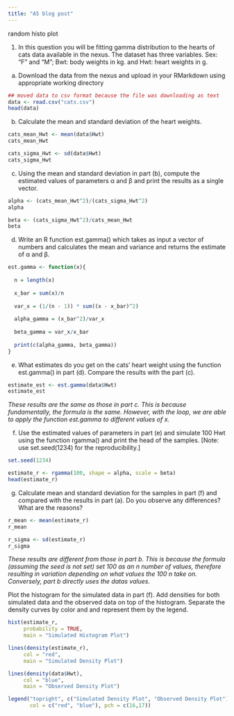 ```yaml
---
title: "A5 blog post"
---
```

random histo plot

(1) In this question you will be fitting gamma distribution to the hearts of cats data available in the nexus. The dataset has three variables. Sex: "F" and "M"; Bwt: body weights in kg. and Hwt: heart weights in g.

(a) Download the data from the nexus and upload in your RMarkdown using appropriate working directory

```r
## moved data to csv format because the file was downloading as text
data <- read.csv("cats.csv")
head(data)
```

(b) Calculate the mean and standard deviation of the heart weights.

```r
cats_mean_Hwt <- mean(data$Hwt)
cats_mean_Hwt

cats_sigma_Hwt <- sd(data$Hwt) 
cats_sigma_Hwt
```

(c) Using the mean and standard deviation in part (b), compute the estimated values of parameters α and β and print the results as a single vector.

```r

alpha <- (cats_mean_Hwt^2)/(cats_sigma_Hwt^2)
alpha

beta <- (cats_sigma_Hwt^2)/cats_mean_Hwt
beta
```

(d) Write an R function est.gamma() which takes as input a vector of numbers and calculates the mean and variance and returns the estimate of α and β.


```r
est.gamma <- function(x){
  
  n = length(x)
  
  x_bar = sum(x)/n
  
  var_x = (1/(n - 1)) * sum((x - x_bar)^2)
  
  alpha_gamma = (x_bar^2)/var_x
  
  beta_gamma = var_x/x_bar
  
  print(c(alpha_gamma, beta_gamma))
}
```

(e) What estimates do you get on the cats’ heart weight using the function est.gamma() in part (d). Compare the results with the part (c).

```r
estimate_est <- est.gamma(data$Hwt)
estimate_est
```


*These results are the same as those in part c. This is because fundamentally, the formula is the same. However, with the loop, we are able to apply the function est.gamma to different values of x.*

(f) Use the estimated values of parameters in part (e) and simulate 100 Hwt using the function rgamma() and print the head of the samples. [Note: use set.seed(1234) for the reproducibility.]

```r
set.seed(1234)

estimate_r <- rgamma(100, shape = alpha, scale = beta)
head(estimate_r)
```

(g) Calculate mean and standard deviation for the samples in part (f) and compared with the results in part (a). Do you observe any differences? What are the reasons?

```r
r_mean <- mean(estimate_r)
r_mean

r_sigma <- sd(estimate_r)
r_sigma
```
*These results are different from those in part b. This is because the formula (assuming the seed is not set) set 100 as an n number of values, therefore resulting in variation depending on what values the 100 n take on. Conversely, part b directly uses the datas values.*

Plot the histogram for the simulated data in part (f). Add densities for both simulated data and the observed data on top of the histogram. Separate the density curves by color and and represent them by the legend.

```r
hist(estimate_r, 
     probability = TRUE,
     main = "Simulated Histogram Plot")

lines(density(estimate_r),
     col = "red",
     main = "Simulated Density Plot")

lines(density(data$Hwt),
     col = "blue",
     main = "Observed Density Plot")

legend("topright", c("Simulated Density Plot", "Observed Density Plot"),
       col = c("red", "blue"), pch = c(16,17))

```